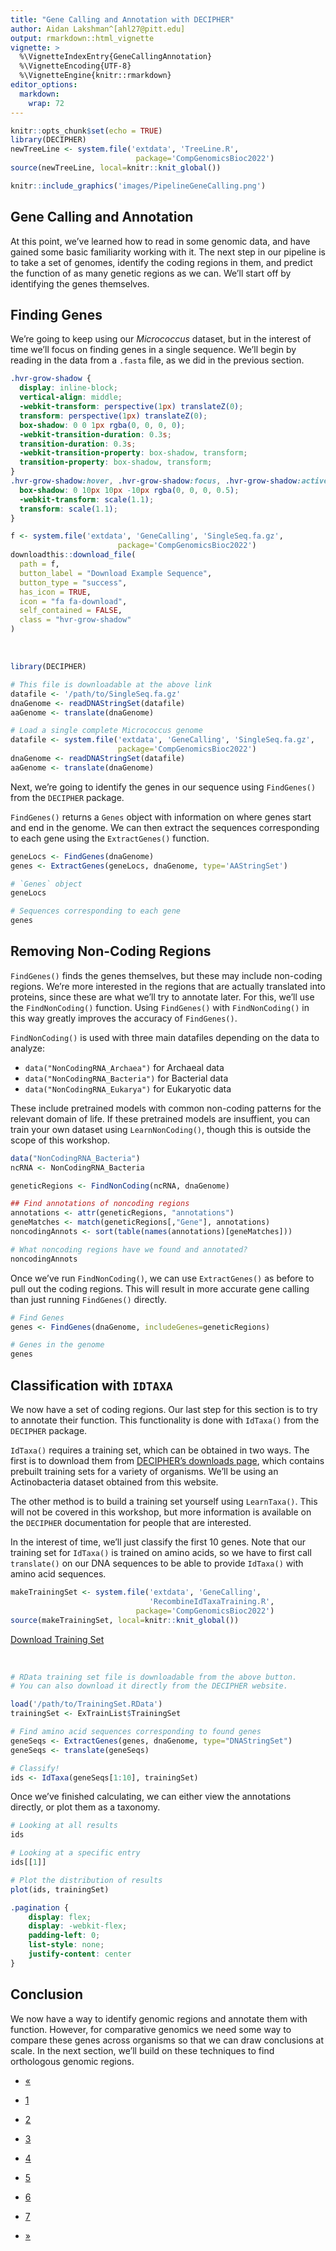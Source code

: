 ```yaml
---
title: "Gene Calling and Annotation with DECIPHER"
author: Aidan Lakshman^[ahl27@pitt.edu]
output: rmarkdown::html_vignette
vignette: >
  %\VignetteIndexEntry{GeneCallingAnnotation}
  %\VignetteEncoding{UTF-8}
  %\VignetteEngine{knitr::rmarkdown}
editor_options: 
  markdown: 
    wrap: 72
---
```


```r
knitr::opts_chunk$set(echo = TRUE)
library(DECIPHER)
newTreeLine <- system.file('extdata', 'TreeLine.R', 
                            package='CompGenomicsBioc2022')
source(newTreeLine, local=knitr::knit_global())
```

```r
knitr::include_graphics('images/PipelineGeneCalling.png')
```

## Gene Calling and Annotation

At this point, we've learned how to read in some genomic data, and have
gained some basic familiarity working with it. The next step in our
pipeline is to take a set of genomes, identify the coding regions in
them, and predict the function of as many genetic regions as we can.
We'll start off by identifying the genes themselves.

## Finding Genes

We're going to keep using our *Micrococcus* dataset, but in the interest of time we'll focus on finding genes in a single sequence. We'll begin by reading in the data from a `.fasta` file, as we did in the previous section.


```css
.hvr-grow-shadow {
  display: inline-block;
  vertical-align: middle;
  -webkit-transform: perspective(1px) translateZ(0);
  transform: perspective(1px) translateZ(0);
  box-shadow: 0 0 1px rgba(0, 0, 0, 0);
  -webkit-transition-duration: 0.3s;
  transition-duration: 0.3s;
  -webkit-transition-property: box-shadow, transform;
  transition-property: box-shadow, transform;
}
.hvr-grow-shadow:hover, .hvr-grow-shadow:focus, .hvr-grow-shadow:active {
  box-shadow: 0 10px 10px -10px rgba(0, 0, 0, 0.5);
  -webkit-transform: scale(1.1);
  transform: scale(1.1);
}
```
```r
f <- system.file('extdata', 'GeneCalling', 'SingleSeq.fa.gz', 
                        package='CompGenomicsBioc2022')
downloadthis::download_file(
  path = f,
  button_label = "Download Example Sequence",
  button_type = "success",
  has_icon = TRUE,
  icon = "fa fa-download",
  self_contained = FALSE,
  class = "hvr-grow-shadow"
)
```

&nbsp;

```r
library(DECIPHER)

# This file is downloadable at the above link
datafile <- '/path/to/SingleSeq.fa.gz'
dnaGenome <- readDNAStringSet(datafile)
aaGenome <- translate(dnaGenome) 
```

```r
# Load a single complete Micrococcus genome
datafile <- system.file('extdata', 'GeneCalling', 'SingleSeq.fa.gz', 
                        package='CompGenomicsBioc2022')
dnaGenome <- readDNAStringSet(datafile)
aaGenome <- translate(dnaGenome) 
```

Next, we're going to identify the genes in our sequence  using `FindGenes()` from the `DECIPHER` package.

`FindGenes()` returns a `Genes` object with information on where genes
start and end in the genome. We can then extract the sequences
corresponding to each gene using the `ExtractGenes()` function.

```r
geneLocs <- FindGenes(dnaGenome)
genes <- ExtractGenes(geneLocs, dnaGenome, type='AAStringSet')
```

```r
# `Genes` object
geneLocs

# Sequences corresponding to each gene
genes
```

## Removing Non-Coding Regions

`FindGenes()` finds the genes themselves, but these may include non-coding regions. We're more interested in the regions that are actually translated into proteins, since these are what we'll try to annotate later. For this, we'll use the `FindNonCoding()` function.
Using `FindGenes()` with `FindNonCoding()` in this way greatly improves
the accuracy of `FindGenes()`.

`FindNonCoding()` is used with three main datafiles depending on the
data to analyze:

-   `data("NonCodingRNA_Archaea")` for Archaeal data
-   `data("NonCodingRNA_Bacteria")` for Bacterial data
-   `data("NonCodingRNA_Eukarya")` for Eukaryotic data

These include pretrained models with common non-coding patterns for the
relevant domain of life. If these pretrained models are insuffient, you
can train your own dataset using `LearnNonCoding()`, though this is
outside the scope of this workshop.

```r
data("NonCodingRNA_Bacteria")
ncRNA <- NonCodingRNA_Bacteria

geneticRegions <- FindNonCoding(ncRNA, dnaGenome)

## Find annotations of noncoding regions
annotations <- attr(geneticRegions, "annotations")
geneMatches <- match(geneticRegions[,"Gene"], annotations)
noncodingAnnots <- sort(table(names(annotations)[geneMatches]))
```
```r
# What noncoding regions have we found and annotated?
noncodingAnnots
```

Once we've run `FindNonCoding()`, we can use `ExtractGenes()` as before
to pull out the coding regions. This will result in more accurate gene
calling than just running `FindGenes()` directly.

```r
# Find Genes
genes <- FindGenes(dnaGenome, includeGenes=geneticRegions)
```

```r
# Genes in the genome
genes 
```

## Classification with `IDTAXA`

We now have a set of coding regions. Our last step for this section is
to try to annotate their function. This functionality is done with
`IdTaxa()` from the `DECIPHER` package. 

`IdTaxa()` requires a training set, which can be obtained in two ways.
The first is to download them from [DECIPHER's downloads page](http://www2.decipher.codes/Downloads.html), which contains prebuilt training sets for a variety of organisms. We'll be using an Actinobacteria dataset obtained from this website.

The other method is to build a training set yourself using 
`LearnTaxa()`. This will not be covered in this workshop, but more 
information is available on the `DECIPHER` documentation for people
that are interested.

In the interest of time, we'll just classify the first 10 genes. Note 
that our training set for `IdTaxa()` is trained on amino acids, 
so we have to first call `translate()` on our DNA sequences to be able
to provide `IdTaxa()` with amino acid sequences.

```r
makeTrainingSet <- system.file('extdata', 'GeneCalling', 
                               'RecombineIdTaxaTraining.R',
                            package='CompGenomicsBioc2022')
source(makeTrainingSet, local=knitr::knit_global())
```


<a href='http://www2.decipher.codes/Classification/TrainingSets/KEGG_Prokaryotes_r95.RData' class="btn btn-success hvr-grow-shadow"><i class="fa fa-download"></i> Download Training Set</a>

&nbsp;

```r
# RData training set file is downloadable from the above button.
# You can also download it directly from the DECIPHER website.

load('/path/to/TrainingSet.RData')
trainingSet <- ExTrainList$TrainingSet
```

```r
# Find amino acid sequences corresponding to found genes
geneSeqs <- ExtractGenes(genes, dnaGenome, type="DNAStringSet")
geneSeqs <- translate(geneSeqs)

# Classify!
ids <- IdTaxa(geneSeqs[1:10], trainingSet)
```

Once we've finished calculating, we can either view the annotations
directly, or plot them as a taxonomy.

```r
# Looking at all results
ids

# Looking at a specific entry
ids[[1]]

# Plot the distribution of results
plot(ids, trainingSet)
```

```css
.pagination {
    display: flex;
    display: -webkit-flex;
    padding-left: 0;
    list-style: none;
    justify-content: center
}
```

## Conclusion
We now have a way to identify genomic regions and annotate them with 
function. However, for comparative genomics we need some way to 
compare these genes across organisms so that we can draw conclusions
at scale. In the next section, we'll build on these techniques
to find orthologous genomic regions.

::: center
<ul class="pagination pagination-lg">

<li class="page-item">

<a class="page-link" href="https://www.ahl27.com/CompGenomicsBioc2022/articles/LoadingGenomeData.html">«</a>

</li>

<li class="page-item">

<a class="page-link" href="https://www.ahl27.com/CompGenomicsBioc2022/articles/Setup.html">1</a>

</li>

<li class="page-item">

<a class="page-link" href="https://www.ahl27.com/CompGenomicsBioc2022/articles/LoadingGenomeData.html">2</a>

</li>

<li class="page-item active">

<a class="page-link" href="https://www.ahl27.com/CompGenomicsBioc2022/articles/GeneCallingAnnotation.html">3</a>

</li>

<li class="page-item">

<a class="page-link" href="https://www.ahl27.com/CompGenomicsBioc2022/articles/FindingCOGs.html">4</a>

</li>

<li class="page-item">

<a class="page-link" href="https://www.ahl27.com/CompGenomicsBioc2022/articles/ConstructingPhylogenies.html">5</a>

</li>

<li class="page-item">

<a class="page-link" href="https://www.ahl27.com/CompGenomicsBioc2022/articles/CoevolutionNetworks.html">6</a>

</li>

<li class="page-item">
  <a class="page-link" href="https://www.ahl27.com/CompGenomicsBioc2022/articles/Conclusion.html">7</a>
</li>

<li class="page-item">

<a class="page-link" href="https://www.ahl27.com/CompGenomicsBioc2022/articles/FindingCOGs.html">»</a>

</li>

</ul>
:::
